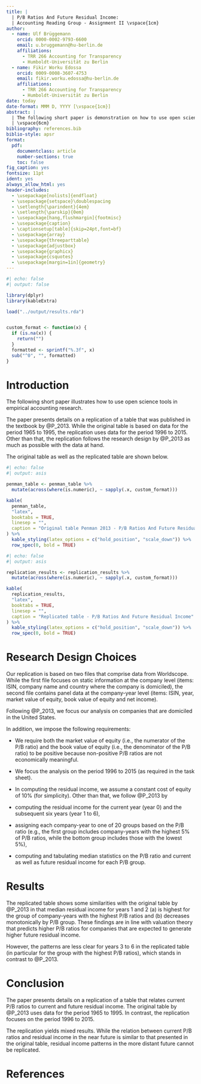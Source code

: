 ```yaml
---
title: |
  | P/B Ratios And Future Residual Income: 
  | Accounting Reading Group - Assignment II \vspace{1cm}
author:
  - name: Ulf Brüggemann
    orcid: 0000-0002-9793-6600
    email: u.bruggemann@hu-berlin.de
    affiliations:
      - TRR 266 Accounting for Transparency
      - Humboldt-Universität zu Berlin
  - name: Fikir Worku Edossa
    orcid: 0009-0008-3607-4753
    email: fikir.worku.edossa@hu-berlin.de
    affiliations:
      - TRR 266 Accounting for Transparency
      - Humboldt-Universität zu Berlin
date: today
date-format: MMM D, YYYY [\vspace{1cm}]
abstract: |
  | The following short paper is demonstration on how to use open science tools in empirical accounting research. It demonstrates how one can reproduce the table from @P_2013. In doing so, it documents and discusses, the research design choices that were made and the variations between the original and the reproduced results. \vspace{1cm} 
  | \vspace{6cm}
bibliography: references.bib
biblio-style: apsr
format:
  pdf:
    documentclass: article
    number-sections: true
    toc: false
fig_caption: yes
fontsize: 11pt
ident: yes
always_allow_html: yes
header-includes:
  - \usepackage[nolists]{endfloat}    
  - \usepackage{setspace}\doublespacing
  - \setlength{\parindent}{4em}
  - \setlength{\parskip}{0em}
  - \usepackage[hang,flushmargin]{footmisc}
  - \usepackage{caption} 
  - \captionsetup[table]{skip=24pt,font=bf}
  - \usepackage{array}
  - \usepackage{threeparttable}
  - \usepackage{adjustbox}
  - \usepackage{graphicx}
  - \usepackage{csquotes}
  - \usepackage[margin=1in]{geometry}
---
```



```r
#| echo: false
#| output: false

library(dplyr)
library(kableExtra)

load("../output/results.rda")


custom_format <- function(x) {
  if (is.na(x)) {
    return("")
  }
  formatted <- sprintf("%.3f", x)
  sub("^0", "", formatted)
}

```

\pagebreak



# Introduction

The following short paper illustrates how to use open science tools in empirical accounting research.

The paper presents details on a replication of a table that was published in the textbook by @P_2013. While the original table is based on data for the period 1965 to 1995, the replication uses data for the period 1996 to 2015. Other than that, the replication follows the research design by @P_2013 as much as possible with the data at hand.

The original table as well as the replicated table are shown below.


```r
#| echo: false
#| output: asis

penman_table <- penman_table %>%
  mutate(across(where(is.numeric), ~ sapply(.x, custom_format)))

kable(
  penman_table,
  "latex",
  booktabs = TRUE,
  linesep = "",
  caption = "Original table Penman 2013 - P/B Ratios And Future Residual Income"
) %>%
  kable_styling(latex_options = c("hold_position", "scale_down")) %>%
  row_spec(0, bold = TRUE)
```


```r
#| echo: false
#| output: asis

replication_results <- replication_results %>%
  mutate(across(where(is.numeric), ~ sapply(.x, custom_format)))

kable(
  replication_results,
  "latex",
  booktabs = TRUE,
  linesep = "",
  caption = "Replicated table - P/B Ratios And Future Residual Income"
) %>%
  kable_styling(latex_options = c("hold_position", "scale_down")) %>%
  row_spec(0, bold = TRUE)
```

# Research Design Choices

Our replication is based on two files that comprise data from Worldscope. While the first file focuses on static information at the company level (items: ISIN, company name and country where the company is domiciled), the second file contains panel data at the company-year level (items: ISIN, year, market value of equity, book value of equity and net income).

Following @P_2013, we focus our analysis on companies that are domiciled in the United States. 

In addition, we impose the following requirements:

- We require both the market value of equity (i.e., the numerator of the P/B ratio) and the book value of equity (i.e., the denominator of the P/B ratio) to be positive because non-positive P/B ratios are not economically meaningful. 

- We focus the analysis on the period 1996 to 2015 (as required in the task sheet).

- In computing the residual income, we assume a constant cost of equity of 10% (for simplicity).
Other than that, we follow @P_2013 by 

- computing the residual income for the current year (year 0) and the subsequent six years (year 1 to 6),

- assigning each company-year to one of 20 groups based on the P/B ratio (e.g., the first group includes company-years with the highest 5% of P/B ratios, while the bottom group includes those with the lowest 5%),

- computing and tabulating median statistics on the P/B ratio and current as well as future residual income for each P/B group.


# Results

The replicated table shows some similarities with the original table by @P_2013 in that median residual income for years 1 and 2 (a) is highest for the group of company-years with the highest P/B ratios and (b) decreases monotonically by P/B group. These findings are in line with valuation theory that predicts higher P/B ratios for companies that are expected to generate higher future residual income.

However, the patterns are less clear for years 3 to 6 in the replicated table (in particular for the group with the highest P/B ratios), which stands in contrast to @P_2013.

# Conclusion

The paper presents details on a replication of a table that relates current P/B ratios to current and future residual income. The original table by @P_2013 uses data for the period 1965 to 1995. In contrast, the replication focuses on the period 1996 to 2015.

The replication yields mixed results. While the relation between current P/B ratios and residual income in the near future is similar to that presented in the original table, residual income patterns in the more distant future cannot be replicated. 


\pagebreak

\setcounter{table}{0}
\renewcommand{\thetable}{\arabic{table}}

# References {-}
\setlength{\parindent}{-0.2in}
\setlength{\leftskip}{0.2in}
\setlength{\parskip}{8pt}
\noindent